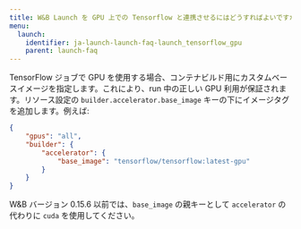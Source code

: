 ---
title: W&B Launch を GPU 上での Tensorflow と連携させるにはどうすればよいですか？
menu:
  launch:
    identifier: ja-launch-launch-faq-launch_tensorflow_gpu
    parent: launch-faq
---

TensorFlow ジョブで GPU を使用する場合、コンテナビルド用にカスタムベースイメージを指定します。これにより、run 中の正しい GPU 利用が保証されます。リソース設定の `builder.accelerator.base_image` キーの下にイメージタグを追加します。例えば:

```json
{
    "gpus": "all",
    "builder": {
        "accelerator": {
            "base_image": "tensorflow/tensorflow:latest-gpu"
        }
    }
}
```

W&B バージョン 0.15.6 以前では、`base_image` の親キーとして `accelerator` の代わりに `cuda` を使用してください。